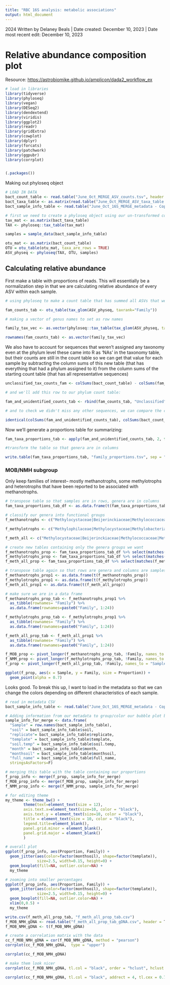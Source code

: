```yaml
---
title: "RBC 16S analysis: metabolic associations"
output: html_document
---
```

2024
Written by Delaney Beals \| Date created: December 10, 2023 \| Date most recent edit: December 10, 2023

# Relative abundance composition plot

Resource: <https://astrobiomike.github.io/amplicon/dada2_workflow_ex>

```r
# load in libraries
library(tidyverse) 
library(phyloseq)
library(vegan)
library(DESeq2)
library(dendextend)
library(viridis)
library(ggplot2)
library(readr)
library(gridExtra)
library(cowplot)
library(dplyr)
library(forcats)
library(patchwork)
library(ggpubr)
library(corrplot)


(.packages())
```

Making out phyloseq object

```r
# LOAD IN DATA
bact_count_table <- read.table("June_Oct_MERGE_ASV_counts.tsv", header = T, row.names = 1, check.names = F, sep = "\t") 
bact_taxa_table <- as.matrix(read.table("June_Oct_MERGE_ASV_taxa_table.tsv", header = T, row.names = 1, check.names = F, sep = "\t"))
bact_sample_info_table <- read.table("June_Oct_16S_MERGE_metadata - Copy.csv", header = T, row.names = 1, sep = ",") 

# first we need to create a phyloseq object using our un-transformed count table
tax_mat <- as.matrix(bact_taxa_table)
TAX <- phyloseq::tax_table(tax_mat)

samples = sample_data(bact_sample_info_table)

otu_mat <- as.matrix(bact_count_table)
OTU = otu_table(otu_mat, taxa_are_rows = TRUE)
ASV_physeq <- phyloseq(TAX, OTU, samples)
```

## Calculating relative abundance

First make a table with proportions of reads. This will essentially be a normalization step in that we are calculating relative abundance of every ASV within each sample.

```r
# using phyloseq to make a count table that has summed all ASVs that were in the same family

fam_counts_tab <- otu_table(tax_glom(ASV_physeq, taxrank="Family")) 

# making a vector of genus names to set as row names

family_tax_vec <- as.vector(phyloseq::tax_table(tax_glom(ASV_physeq, taxrank="Family"))[,5]) 

rownames(fam_counts_tab) <- as.vector(family_tax_vec)
```

We also have to account for sequences that weren't assigned any taxonomy even at the phylum level these came into R as 'NAs' in the taxonomy table, but their counts are still in the count table so we can get that value for each sample by subtracting the column sums of this new table (that has everything that had a phylum assigned to it) from the column sums of the starting count table (that has all representative sequences)

```r
unclassified_tax_counts_fam <- colSums(bact_count_table) - colSums(fam_counts_tab)

# and we'll add this row to our phylum count table:

fam_and_unidentified_counts_tab <- rbind(fam_counts_tab, "Unclassified"=unclassified_tax_counts_fam)

# and to check we didn't miss any other sequences, we can compare the column sums to see if they are the same.If "TRUE", we know nothing fell through the cracks 

identical(colSums(fam_and_unidentified_counts_tab), colSums(bact_count_table)) 
```

Now we'll generate a proportions table for summarizing:

```r
fam_taxa_proportions_tab <- apply(fam_and_unidentified_counts_tab, 2, function(x) x/sum(x)*100)

#transform the table so that genera are in columns

write.table(fam_taxa_proportions_tab, "family_proportions.tsv", sep = "\t", quote = F, col.names = NA)
```

### MOB/NMH subgroup

Only keep families of interest-- mostly methanotrophs, some methylotrophs and heterotrophs that have been reported to be associated with methanotrophs.

```r
# transpose table so that samples are in rows, genera are in columns
fam_taxa_proportions_tab_df <- as.data.frame(t(fam_taxa_proportions_tab))

# classify our genera into functional groups
f_methanotrophs <- c("Methylocystaceae|Beijerinckiaceae|Methylococcaceae|Methylothermaceae|Crenotrichaceae|Methylacidiphilaceae")

f_methylotrophs <- c("Methylophilaceae|Methylocystaceae|Methylobacteriaceae|Hyphomicrobiacea")

f_meth_all <- c("Methylocystaceae|Beijerinckiaceae|Methylococcaceae|Methylothermaceae|Crenotrichaceae|Methylacidiphilaceae|Methylophilaceae|Methylocystaceae|Methylobacteriaceae|Hyphomicrobiacea")

# create new tables containing only the genera groups we want
f_methanotrophs_prop <- fam_taxa_proportions_tab_df %>% select(matches(f_methanotrophs))
f_methylotrophs_prop <- fam_taxa_proportions_tab_df %>% select(matches(f_methylotrophs))
f_meth_all_prop <- fam_taxa_proportions_tab_df %>% select(matches(f_meth_all))

# transpose table again so that rows are genera and columns are samples
f_methanotrophs_prop1 <- as.data.frame(t(f_methanotrophs_prop))
f_methylotrophs_prop1 <- as.data.frame(t(f_methylotrophs_prop))
f_meth_all_prop1 <- as.data.frame(t(f_meth_all_prop))

# make sure we are in a data frame
f_methanotrophs_prop_tab <- f_methanotrophs_prop1 %>%
  as_tibble(rownames= "Family") %>% 
  as.data.frame(rownames=paste0("Family", 1:24)) 

f_methylotrophs_prop_tab <- f_methylotrophs_prop1 %>%
  as_tibble(rownames= "Family") %>% 
  as.data.frame(rownames=paste0("Family", 1:24))

f_meth_all_prop_tab <- f_meth_all_prop1 %>%
  as_tibble(rownames= "Family") %>% 
  as.data.frame(rownames=paste0("Family", 1:24))
```

```r
f_MOB_prop <- pivot_longer(f_methanotrophs_prop_tab, !Family, names_to = "Sample", values_to = "Proportion") %>% data.frame()
f_NMM_prop <- pivot_longer(f_methylotrophs_prop_tab, !Family, names_to = "Sample", values_to = "Proportion") %>% data.frame()
f_prop <- pivot_longer(f_meth_all_prop_tab, !Family, names_to = "Sample", values_to = "Proportion") %>% data.frame()
```

```r
ggplot(f_prop, aes(x = Sample, y = Family, size = Proportion)) + 
  geom_point(alpha = 0.7) 
```

Looks good. To break this up, I want to load in the metadata so that we can change the colors depending on different characteristics of each sample.

```r
# read in metadata CSV
bact_sample_info_table <- read.table("June_Oct_16S_MERGE_metadata - Copy.csv", header = T, row.names = 1, sep = ",")

# Adding information from our metadata to group/color our bubble plot based on different characteristics of our samples
sample_info_for_merge <- data.frame(
  "Sample" = row.names(bact_sample_info_table),
  "soil" = bact_sample_info_table$soil,
  "replicate"= bact_sample_info_table$replicate,
  "template" = bact_sample_info_table$template,
  "soil.temp" = bact_sample_info_table$soil.temp,
  "month" = bact_sample_info_table$month,
  "monthsoil" = bact_sample_info_table$monthsoil,
  "full_name" = bact_sample_info_table$full_name,
  stringsAsFactors=F)

# merging this table with the table containing our proportions
f_prop_info <- merge(f_prop, sample_info_for_merge) 
f_MOB_prop_info <- merge(f_MOB_prop, sample_info_for_merge) 
f_NMM_prop_info <- merge(f_NMM_prop, sample_info_for_merge) 
```

```r
# for editing theme
my_theme <- theme_bw() +
        theme(text=element_text(size = 12), 
        axis.text.x=element_text(size=10, color = "black"), 
        axis.text.y = element_text(size=10, color = "black"),
        title = element_text(size = 10, color = "black"), 
        legend.title=element_blank(),
        panel.grid.minor = element_blank(), 
        panel.grid.major = element_blank()
        )
```


```r
# overall plot
ggplot(f_prop_info, aes(Proportion, Family)) +
  geom_jitter(aes(color=factor(monthsoil), shape=factor(template)), 
              size=2.5, width=0.15, height=0) +
  geom_boxplot(fill=NA, outlier.color=NA) + 
  my_theme 

# zooming into smaller percentages
ggplot(f_prop_info, aes(Proportion, Family)) +
  geom_jitter(aes(color=factor(monthsoil), shape=factor(template)), 
              size=2.5, width=0.15, height=0) +
  geom_boxplot(fill=NA, outlier.color=NA) + 
  xlim(0,0.5) +
  my_theme 
```

```r
write.csv(f_meth_all_prop_tab, "f_meth_all_prop_tab.csv")
f_MOB_NMH_gDNA <- read.table("f_meth_all_prop_tab_gDNA.csv", header = T, row.names = 1, sep = ",")
f_MOB_NMH_gDNA <- t(f_MOB_NMH_gDNA)

# create a correlation matrix with the data
cc_f_MOB_NMH_gDNA = cor(f_MOB_NMH_gDNA, method = "pearson")
corrplot(cc_f_MOB_NMH_gDNA,  type = "upper")
```

```r
corrplot(cc_f_MOB_NMH_gDNA)
```

```r
# make them look nicer
corrplot(cc_f_MOB_NMH_gDNA, tl.col = "black", order = "hclust", hclust.method = "average", addrect = 4, tl.cex = 0.7)

corrplot(cc_f_MOB_NMH_gDNA, tl.col = "black", addrect = 4, tl.cex = 0.7, type = "upper")
```
